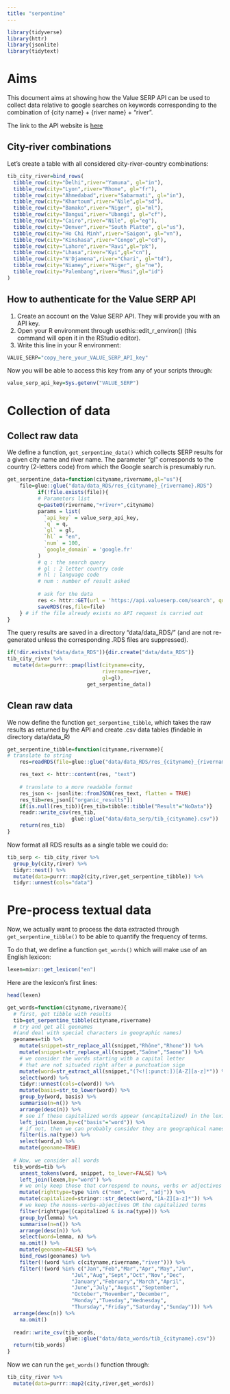 ```yaml
---
title: "serpentine"
---
```


```r
library(tidyverse)
library(httr)
library(jsonlite)
library(tidytext)
```

# Aims

This document aims at showing how the Value SERP API can be used to collect data relative to google searches on keywords corresponding to the combination of {city name} + {river name} + "river".

The link to the API website is [here](https://get.valueserp.com/try-it-free/)

## City-river combinations

Let's create a table with all considered city-river-country combinations:

```r
tib_city_river=bind_rows(
  tibble_row(city="Delhi",river="Yamuna", gl="in"),
  tibble_row(city="Lyon",river="Rhone", gl="fr"),
  tibble_row(city="Ahmedabad",river="Sabarmati", gl="in"),
  tibble_row(city="Khartoum",river="Nile",gl="sd"),
  tibble_row(city="Bamako",river="Niger", gl="ml"),
  tibble_row(city="Bangui",river="Ubangi", gl="cf"),
  tibble_row(city="Cairo",river="Nile", gl="eg"),
  tibble_row(city="Denver",river="South Platte", gl="us"),
  tibble_row(city="Ho Chi Minh",river="Saigon", gl="vn"),
  tibble_row(city="Kinshasa",river="Congo",gl="cd"),
  tibble_row(city="Lahore",river="Ravi",gl="pk"),
  tibble_row(city="Lhasa",river="Kyi",gl="cn"),
  tibble_row(city="N'Djamena",river="Chari", gl="td"),
  tibble_row(city="Niamey",river="Niger", gl="ne"),
  tibble_row(city="Palembang",river="Musi",gl="id")
)
```

## How to authenticate for the Value SERP API

1) Create an account on the Value SERP API. They will provide you with an API key.
2) Open your R environment through usethis::edit_r_environ() (this command will open it in the RStudio editor).
3) Write this line in your R environment:

```r
VALUE_SERP="copy_here_your_VALUE_SERP_API_key"
```

Now you will be able to access this key from any of your scripts through:

```r
value_serp_api_key=Sys.getenv("VALUE_SERP")
```

# Collection of data

## Collect raw data

We define a function, `get_serpentine_data()` which collects SERP results for a given city name and river name. The parameter "gl" corresponds to the country (2-letters code) from which the Google search is presumably run.

```r
get_serpentine_data=function(cityname,rivername,gl="us"){
    file=glue::glue("data/data_RDS/res_{cityname}_{rivername}.RDS")
          if(!file.exists(file)){
          # Parameters list
          q=paste0(rivername,"+river+",cityname)
          params = list(
            `api_key` = value_serp_api_key,
            `q` = q,
            `gl` = gl,
            `hl` = "en",
            `num` = 100,
            `google_domain` = 'google.fr'
          )
          # q : the search query
          # gl : 2 letter country code 
          # hl : language code
          # num : number of result asked
          
          # ask for the data
          res <- httr::GET(url = 'https://api.valueserp.com/search', query = params)
          saveRDS(res,file=file)
    } # if the file already exists no API request is carried out
}
```

The query results are saved in a directory "data/data_RDS/" (and are not re-generated unless the corresponding .RDS files are suppressed).


```r
if(!dir.exists("data/data_RDS")){dir.create("data/data_RDS")}
tib_city_river %>% 
  mutate(data=purrr::pmap(list(cityname=city,
                               rivername=river,
                               gl=gl),
                          get_serpentine_data))

```

## Clean raw data

We now define the function `get_serpentine_tibble`, which takes the raw results as returned by the API and create .csv data tables (findable in directory data/data_R)

```r
get_serpentine_tibble=function(cityname,rivername){
# translate to string
    res=readRDS(file=glue::glue("data/data_RDS/res_{cityname}_{rivername}.RDS"))

    res_text <- httr::content(res, "text")
    
    # translate to a more readable format
    res_json <- jsonlite::fromJSON(res_text, flatten = TRUE)
    res_tib=res_json[["organic_results"]]
    if(is.null(res_tib)){res_tib=tibble::tibble("Result"="NoData")}
    readr::write_csv(res_tib,
                     glue::glue("data/data_serp/tib_{cityname}.csv"))
    return(res_tib)
}
```

Now format all RDS results as a single table we could do:

```r
tib_serp <- tib_city_river %>% 
  group_by(city,river) %>% 
  tidyr::nest() %>% 
  mutate(data=purrr::map2(city,river,get_serpentine_tibble)) %>% 
  tidyr::unnest(cols="data")
```

# Pre-process textual data

Now, we actually want to process the data extracted through `get_serpentine_tibble()` to be able to quantify the frequency of terms.

To do that, we define a function `get_words()` which will make use of an English lexicon:

```r
lexen=mixr::get_lexicon("en")
```

Here are the lexicon's first lines:

```r
head(lexen)
```


```r
get_words=function(cityname,rivername){
  # first, get tibble with results
  tib=get_serpentine_tibble(cityname,rivername)
  # try and get all geonames 
  #(and deal with special characters in geographic names)
  geonames=tib %>% 
    mutate(snippet=str_replace_all(snippet,"Rhône","Rhone")) %>% 
    mutate(snippet=str_replace_all(snippet,"Saône","Saone")) %>% 
    # we consider the words starting with a capital letter
    # that are not situated right after a punctuation sign
    mutate(word=str_extract_all(snippet,"(?<![:punct:])[A-Z][a-z]*")) %>% 
    select(word) %>% 
    tidyr::unnest(cols=c(word)) %>% 
    mutate(basis=str_to_lower(word)) %>%
    group_by(word, basis) %>% 
    summarise(n=n()) %>% 
    arrange(desc(n)) %>% 
    # see if these capitalized words appear (uncapitalized) in the lexicon
    left_join(lexen,by=c("basis"="word")) %>% 
    # if not, then we can probably consider they are geographical names
    filter(is.na(type)) %>% 
    select(word,n) %>% 
    mutate(geoname=TRUE)
  
  # Now, we consider all words
  tib_words=tib %>% 
    unnest_tokens(word, snippet, to_lower=FALSE) %>% 
    left_join(lexen,by="word") %>% 
    # we only keep those that correspond to nouns, verbs or adjectives
    mutate(righttype=type %in% c("nom", "ver", "adj")) %>% 
    mutate(capitalized=stringr::str_detect(word,"[A-Z][a-z]*")) %>% 
    # we keep the nouns-verbs-abjectives OR the capitalized terms
    filter(righttype|(capitalized & is.na(type))) %>% 
    group_by(lemma) %>% 
    summarise(n=n()) %>% 
    arrange(desc(n)) %>% 
    select(word=lemma, n) %>% 
    na.omit() %>% 
    mutate(geoname=FALSE) %>% 
    bind_rows(geonames) %>% 
    filter(!(word %in% c(cityname,rivername,"river"))) %>% 
    filter(!(word %in% c("Jan","Feb","Mar","Apr","May","Jun",
                     "Jul","Aug","Sept","Oct","Nov","Dec",
                     "January","February","March","April",
                     "June","July","August","September",
                     "October","November","December",
                     "Monday","Tuesday","Wednesday",
                     "Thursday","Friday","Saturday","Sunday"))) %>%
  arrange(desc(n)) %>% 
    na.omit()
  
  readr::write_csv(tib_words,
                   glue::glue("data/data_words/tib_{cityname}.csv"))
  return(tib_words)
}
```

Now we can run the `get_words()` function through:

```r
tib_city_river %>% 
  mutate(data=purrr::map2(city,river,get_words))
```

